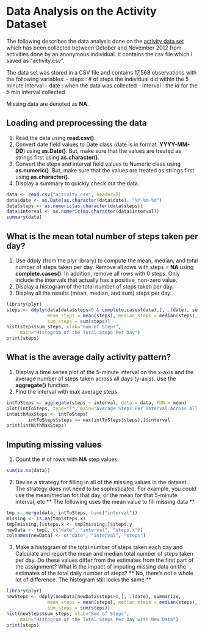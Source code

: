 Data Analysis on the Activity Dataset
========================================================

The following describes the data analysis done on the [activity data set](https://d396qusza40orc.cloudfront.net/repdata%2Fdata%2Factivity.zip) which has been collected between October and November 2012 from activities done by an anonymous individual. It contains the csv file which I saved as "activity.csv".

The data set was stored in a CSV file and  contains 17,568 observations with the following variables:
- steps : # of steps the individual did within the 5 minute interval
- date : when the data was collected
- interval : the id for the 5 min interval collected

Missing data are  denoted as **NA**.

## Loading and preprocessing the data
1. Read the data using **read.csv()**.
2. Convert date field values to Date class (date is in format: **YYYY-MM-DD**) using **as.Date()**. But, make sure that the values are treated as strings first using **as.character()**.
3. Convert the steps and interval field values to Numeric class using **as.numeric()**. But, make sure that the values are treated as strings first using **as.character()**.
4. Display a summary to quickly check out the data.

```r
data <- read.csv("activity.csv", header=T)
data$date <- as.Date(as.character(data$date), "%Y-%m-%d")
data$steps <- as.numeric(as.character(data$steps))
data$interval <- as.numeric(as.character(data$interval))
summary(data)
```

## What is the mean total number of steps taken per day?
1. Use ddply (from the plyr library) to compute the mean, median, and total number of steps taken per day. Remove all rows with steps = **NA** using **complete.cases()**. In addition, remove all rows with 0 steps. Only include the intervals that actually has a positive, non-zero value.
2. Display a histogram of the total number of steps taken per day.
3. Display all the results (mean, median, and sum) steps per day.

```r
library(plyr)
steps <- ddply(data[data$steps>0 & complete.cases(data),], .(date), summarize,
               mean_steps = mean(steps), median_steps = median(steps), 
               sum_steps = sum(steps))
hist(steps$sum_steps, xlab="Sum of Steps", 
     main="Histogram of the Total Steps Per Day")
print(steps)
```

## What is the average daily activity pattern?
1. Display a time series plot of the 5-minute interval on the x-axis and the average number of steps taken across all days (y-axis). Use the **aggregate()** function.
2. Find the interval with max average steps.

```r
intToSteps <- aggregate(steps ~ interval, data = data, FUN = mean)
plot(intToSteps, type="l", main="Average Steps Per Interval Across All Days")
intWithMaxSteps <- intToSteps[
        intToSteps$steps == max(intToSteps$steps),]$interval
print(intWithMaxSteps)
```

## Imputing missing values

1. Count the # of rows with **NA** step values.

```r
sum(is.na(data))
```

2. Devise a strategy for filling in all of the missing values in the dataset. The strategy does not need to be sophisticated. For example, you could use the mean/median for that day, or the mean for that 5-minute interval, etc
** The following uses the mean value to  fill missing data **

```r
tmp <- merge(data, intToSteps, by=c("interval"))
missing <- is.na(tmp$steps.x)
tmp[missing,]$steps.x <- tmp[missing,]$steps.y
newData <- tmp[, c("date", "interval", "steps.x")]
colnames(newData) <- c("date", "interval", "steps")
```

3. Make a histogram of the total number of steps taken each day and Calculate and report the mean and median total number of steps taken per day. Do these values differ from the estimates from the first part of the assignment? What is the impact of imputing missing data on the estimates of the total daily number of steps?
** No, there's not a whole lot of difference. The histogram still looks the same **

```r
library(plyr)
newSteps <- ddply(newData[newData$steps>0,], .(date), summarize,
               mean_steps = mean(steps), median_steps = median(steps), 
               sum_steps = sum(steps))
hist(newSteps$sum_steps, xlab="Sum of Steps", 
     main="Histogram of the Total Steps Per Day with New Data")
print(steps)
```




